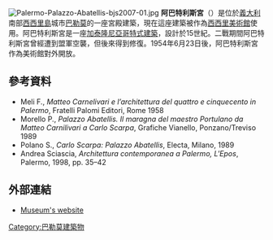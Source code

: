 [[File:Palermo-Palazzo-Abatellis-bjs2007-01.jpg|right]]
'''阿巴特利斯宮'''（{{lang-it|Palazzo Abatellis}}）是位於[[義大利|義大利]]南部[[西西里島|西西里島]]城市[[巴勒莫|巴勒莫]]的一座宮殿建築，現在這座建築被作為[[西西里美術館|西西里美術館]]使用。阿巴特利斯宮是一座[[加泰隆尼亞|加泰隆尼亞]][[哥特式建築|哥特式建築]]，設計於15世紀。二戰期間阿巴特利斯宮曾經遭到盟軍空襲，但後來得到修復。1954年6月23日後，阿巴特利斯宮作為美術館對外開放。

==參考資料==
*Meli F., ''Matteo Carnelivari e l’architettura del quattro e cinquecento in Palermo'', Fratelli Palomi Editori, Rome 1958
*Morello P., ''Palazzo Abatellis. Il maragna del maestro Portulano da Matteo Carnilivari a Carlo Scarpa'', Grafiche Vianello, Ponzano/Treviso 1989
*Polano S., ''Carlo Scarpa: Palazzo Abatellis'', Electa, Milano, 1989
*Andrea Sciascia, ''Architettura contemporanea a Palermo, L'Epos'', Palermo, 1998, pp. 35–42
{{commons category|Palazzo Abatellis}}

==外部連結==
*[https://web.archive.org/web/20100110234138/http://www.regione.sicilia.it/beniculturali/palazzoabatellis/ Museum's website] {{it icon}}

{{coord|38.1167|N|13.3711|E|source:kolossus-dewiki|display=title}}

[[Category:巴勒莫建築物|Category:巴勒莫建築物]]